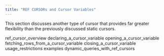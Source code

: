 ```yaml
---
title: "REF CURSORs and Cursor Variables"
---
```


<div id="ref_cursors_and_cursor_variables" class="registered_link"></div>


This section discusses another type of cursor that provides far greater flexibility than the previously discussed static cursors.

<div class="toctree" data-maxdepth="3">

ref_cursor_overview declaring_a_cursor_variable opening_a_cursor_variable fetching_rows_from_a_cursor_variable closing_a_cursor_variable usage_restrictions examples dynamic_queries_with_ref_cursors

</div>
